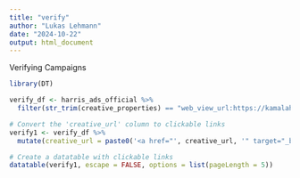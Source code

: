 ```yaml
---
title: "verify"
author: "Lukas Lehmann"
date: "2024-10-22"
output: html_document
---
```


Verifying Campaigns

```r

library(DT)

verify_df <- harris_ads_official %>%
  filter(str_trim(creative_properties) == "web_view_url:https://kamalaharris.com/issues/?utm_medium=ads&utm_source=Snapchat&utm_content=Stories&utm_campaign=GM-C")

# Convert the 'creative_url' column to clickable links
verify1 <- verify_df %>%
  mutate(creative_url = paste0('<a href="', creative_url, '" target="_blank">', creative_url, '</a>'))

# Create a datatable with clickable links
datatable(verify1, escape = FALSE, options = list(pageLength = 5))


```